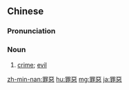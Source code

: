 {{also|罪恶}}
==Chinese==
{{zh-forms|s=罪恶}}

===Pronunciation===
{{zh-pron
|m=zuì'è
|c=zeoi6 ok3
|h=pfs=chhui-ok
|mn=qz:chǒe-ok/tw,xm,zz:chōe-ok
|cat=n
}}

===Noun===
{{zh-noun}}

# {{lb|zh|Intermediate Mandarin}} [[crime]]; [[evil]]

[[zh-min-nan:罪惡]]
[[hu:罪惡]]
[[mg:罪惡]]
[[ja:罪惡]]